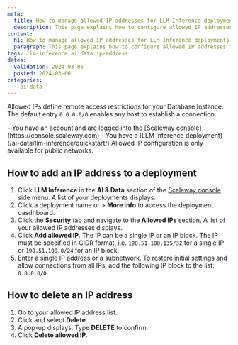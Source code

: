 ```yaml
---
meta:
  title: How to manage allowed IP addresses for LLM Inference deployments
  description: This page explains how to configure allowed IP addresses for LLM Inference deployments
content:
  h1: How to manage allowed IP addresses for LLM Inference deployments
  paragraph: This page explains how to configure allowed IP addresses for LLM Inference deployments
tags: llm-inference ai-data ip-address
dates:
  validation: 2024-03-06
  posted: 2024-03-06
categories:
  - ai-data
---
```


Allowed IPs define remote access restrictions for your Database Instance. The default entry `0.0.0.0/0` enables any host to establish a connection.

<Macro id="iam-requirements" />

<Message type="requirement">
  - You have an account and are logged into the [Scaleway console](https://console.scaleway.com)
  - You have a [LLM Inference deployment](/ai-data/llm-inference/quickstart/)
</Message>

<Message type="note">
  Allowed IP configuration is only available for public networks.
</Message>

## How to add an IP address to a deployment

1. Click **LLM Inference** in the **AI & Data** section of the [Scaleway console](https://console.scaleway.com) side menu. A list of your deployments displays.
2. Click a deployment name or <Icon name="more" /> > **More info** to access the deployment dasdhboard.
3. Click the **Security** tab and navigate to the **Allowed IPs** section. A list of your allowed IP addresses displays.
4. Click **Add allowed IP**. The IP can be a single IP or an IP block.
    <Message type="note">
      The IP must be specified in CIDR format, i.e. `198.51.100.135/32` for a single IP or `198.51.100.0/24` for an IP block.
    </Message>
5. Enter a single IP address or a subnetwork.
    <Message type="note">
      To restore initial settings and allow connections from all IPs, add the following IP block to the list: `0.0.0.0/0`.
    </Message>

## How to delete an IP address

1. Go to your allowed IP address list.
2. Click <Icon name="more" /> and select **Delete**.
3. A pop-up displays. Type **DELETE** to confirm.
4. Click **Delete allowed IP**.